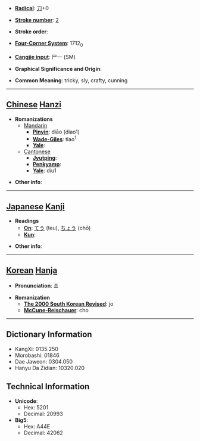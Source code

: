 * '''[[Wiktionary:Chinese radical index| Radical]]''': [[Wiktionary:Chinese radical index 刀|刀]]+0

* '''[[Wiktionary:Chinese total strokes index|Stroke number]]''': [[Wiktionary:Chinese total strokes index 2|2]]

* '''Stroke order''': 

* '''[[Wiktionary:Chinese four corner index|Four-Corner System]]''': 1712<sub>0</sub>

* '''[[Wiktionary:Chinese Cangjie index|Cangjie input]]''': 尸一 (SM)

* '''Graphical Significance and Origin''': 

* '''Common Meaning''': tricky, sly, crafty, cunning

----

== [[Chinese]] [[Hanzi]] ==

* '''Romanizations'''
** [[Mandarin]]
*** '''[[Pinyin]]''': diāo (diao1)
*** '''[[Wade-Giles]]''': tiao<sup>1</sup>
*** '''[[Yale]]''': 
**[[Cantonese]]
***'''[[Jyutping]]''':
***'''[[Penkyamp]]''': 
***'''[[Yale]]''': diu1

* '''Other info''': 

----

== [[Japanese]] [[Kanji]] ==

* '''Readings'''
** '''[[On]]''': [[てう]] (teu), [[ちょう]] (chō)
** '''[[Kun]]''': 

* '''Other info''':  

----

== [[Korean]] [[Hanja]] ==

* '''Pronunciation''': 조

* '''Romanization'''
** '''[[The 2000 South Korean Revised Romanization|The 2000 South Korean Revised]]''': jo
** '''[[McCune-Reischauer]]''': cho

----

== Dictionary Information ==

* KangXi: 0135.250
* Morobashi: 01846
* Dae Jaweon: 0304.050
* Hanyu Da Zidian: 10320.020

== Technical Information ==

* '''Unicode''':
** Hex: 5201
** Decimal: 20993
* '''Big5''':
** Hex: A44E
** Decimal: 42062